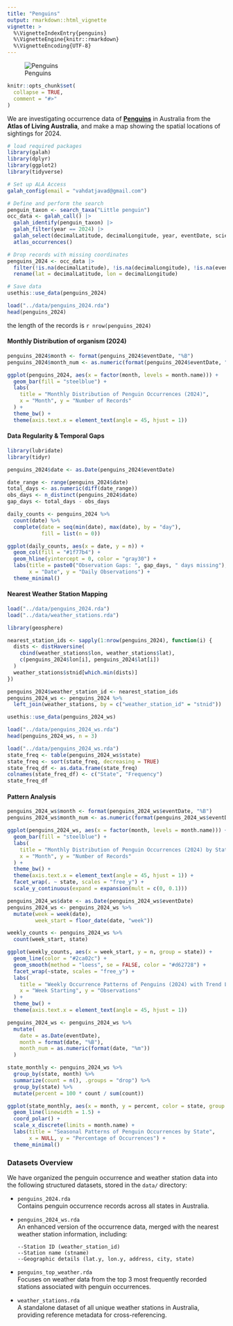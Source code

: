 ```yaml
---
title: "Penguins"
output: rmarkdown::html_vignette
vignette: >
  %\VignetteIndexEntry{penguins}
  %\VignetteEngine{knitr::rmarkdown}
  %\VignetteEncoding{UTF-8}
---
```


![Penguins](image/penguins.jpg)

```r
knitr::opts_chunk$set(
  collapse = TRUE,
  comment = "#>"
)
```

We are investigating occurrence data of [**Penguins**](https://en.wikipedia.org/wiki/Penguin) in Australia from the **Atlas of Living Australia**, and make a map showing the spatial locations of sightings for 2024.

```r
# load required packages
library(galah)
library(dplyr)
library(ggplot2)
library(tidyverse)
```

```r
# Set up ALA Access
galah_config(email = "vahdatjavad@gmail.com")

# Define and perform the search
penguin_taxon <- search_taxa("Little penguin")
occ_data <- galah_call() |> 
  galah_identify(penguin_taxon) |>  
  galah_filter(year == 2024) |>
  galah_select(decimalLatitude, decimalLongitude, year, eventDate, scientificName) |>
  atlas_occurrences()

# Drop records with missing coordinates
penguins_2024 <- occ_data |> 
  filter(!is.na(decimalLatitude), !is.na(decimalLongitude), !is.na(eventDate)) |> 
  rename(lat = decimalLatitude, lon = decimalLongitude)

# Save data
usethis::use_data(penguins_2024)
```

```r
load("../data/penguins_2024.rda")
head(penguins_2024)
```

the length of the records is `r nrow(penguins_2024)`

#### Monthly Distribution of organism (2024)

```r
penguins_2024$month <- format(penguins_2024$eventDate, "%B")
penguins_2024$month_num <- as.numeric(format(penguins_2024$eventDate, "%m"))

ggplot(penguins_2024, aes(x = factor(month, levels = month.name))) +
  geom_bar(fill = "steelblue") +
  labs(
    title = "Monthly Distribution of Penguin Occurrences (2024)",
    x = "Month", y = "Number of Records"
  ) +
  theme_bw() +
  theme(axis.text.x = element_text(angle = 45, hjust = 1))
```

#### Data Regularity & Temporal Gaps

```r
library(lubridate)
library(tidyr)

penguins_2024$date <- as.Date(penguins_2024$eventDate)

date_range <- range(penguins_2024$date)
total_days <- as.numeric(diff(date_range))
obs_days <- n_distinct(penguins_2024$date)
gap_days <- total_days - obs_days

daily_counts <- penguins_2024 %>%
  count(date) %>%
  complete(date = seq(min(date), max(date), by = "day"), 
           fill = list(n = 0))

ggplot(daily_counts, aes(x = date, y = n)) +
  geom_col(fill = "#1f77b4") +
  geom_hline(yintercept = 0, color = "gray30") +
  labs(title = paste0("Observation Gaps: ", gap_days, " days missing"),
       x = "Date", y = "Daily Observations") +
  theme_minimal()
```

#### Nearest Weather Station Mapping

```r
load("../data/penguins_2024.rda")
load("../data/weather_stations.rda")
```

```r
library(geosphere)

nearest_station_ids <- sapply(1:nrow(penguins_2024), function(i) {
  dists <- distHaversine(
    cbind(weather_stations$lon, weather_stations$lat),
    c(penguins_2024$lon[i], penguins_2024$lat[i])
  )
  weather_stations$stnid[which.min(dists)]
})

penguins_2024$weather_station_id <- nearest_station_ids
penguins_2024_ws <- penguins_2024 %>%
  left_join(weather_stations, by = c("weather_station_id" = "stnid"))

usethis::use_data(penguins_2024_ws)
```

```r
load("../data/penguins_2024_ws.rda")
head(penguins_2024_ws, n = 3)
```

```r
load("../data/penguins_2024_ws.rda")
state_freq <- table(penguins_2024_ws$state)
state_freq <- sort(state_freq, decreasing = TRUE)
state_freq_df <- as.data.frame(state_freq)
colnames(state_freq_df) <- c("State", "Frequency")
state_freq_df
```

#### Pattern Analysis

```r
penguins_2024_ws$month <- format(penguins_2024_ws$eventDate, "%B")
penguins_2024_ws$month_num <- as.numeric(format(penguins_2024_ws$eventDate, "%m"))

ggplot(penguins_2024_ws, aes(x = factor(month, levels = month.name))) +
  geom_bar(fill = "steelblue") +
  labs(
    title = "Monthly Distribution of Penguin Occurrences (2024) by State",
    x = "Month", y = "Number of Records"
  ) +
  theme_bw() +
  theme(axis.text.x = element_text(angle = 45, hjust = 1)) +
  facet_wrap(. ~ state, scales = "free_y") +
  scale_y_continuous(expand = expansion(mult = c(0, 0.1)))
```

```r
penguins_2024_ws$date <- as.Date(penguins_2024_ws$eventDate)
penguins_2024_ws <- penguins_2024_ws %>%
  mutate(week = week(date),
         week_start = floor_date(date, "week"))

weekly_counts <- penguins_2024_ws %>%
  count(week_start, state)

ggplot(weekly_counts, aes(x = week_start, y = n, group = state)) +
  geom_line(color = "#2ca02c") +
  geom_smooth(method = "loess", se = FALSE, color = "#d62728") +
  facet_wrap(~state, scales = "free_y") +
  labs(
    title = "Weekly Occurrence Patterns of Penguins (2024) with Trend Lines",
    x = "Week Starting", y = "Observations"
  ) +
  theme_bw() +
  theme(axis.text.x = element_text(angle = 45, hjust = 1))
```

```r
penguins_2024_ws <- penguins_2024_ws %>%
  mutate(
    date = as.Date(eventDate),
    month = format(date, "%B"),
    month_num = as.numeric(format(date, "%m"))
  )

state_monthly <- penguins_2024_ws %>%
  group_by(state, month) %>%
  summarize(count = n(), .groups = "drop") %>%
  group_by(state) %>%
  mutate(percent = 100 * count / sum(count))

ggplot(state_monthly, aes(x = month, y = percent, color = state, group = state)) +
  geom_line(linewidth = 1.5) +
  coord_polar() +
  scale_x_discrete(limits = month.name) +
  labs(title = "Seasonal Patterns of Penguin Occurrences by State",
       x = NULL, y = "Percentage of Occurrences") +
  theme_minimal()
```

### Datasets Overview

We have organized the penguin occurrence and weather station data into the following structured datasets, stored in the `data/` directory:

-   `penguins_2024.rda`  
    Contains penguin occurrence records across all states in Australia.

-   `penguins_2024_ws.rda`  
    An enhanced version of the occurrence data, merged with the nearest weather station information, including:

    ```
    --Station ID (weather_station_id)
    --Station name (stname)
    --Geographic details (lat.y, lon.y, address, city, state)
    ```

-   `penguins_top_weather.rda`  
    Focuses on weather data from the top 3 most frequently recorded stations associated with penguin occurrences.

-   `weather_stations.rda`  
    A standalone dataset of all unique weather stations in Australia, providing reference metadata for cross-referencing.

